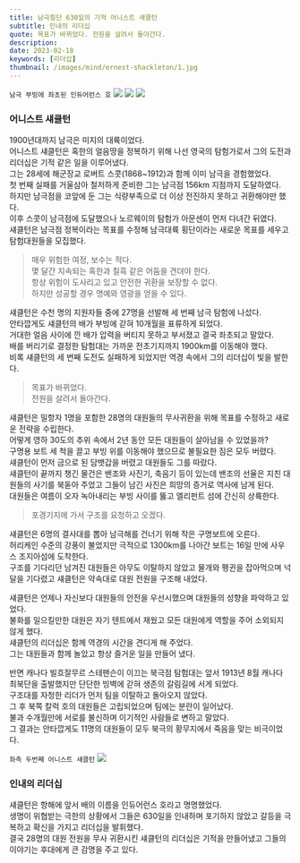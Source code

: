 ```yaml
---
title: 남극횡단 630일의 기적 어니스트 섀클턴
subtitle: 인내의 리더십
quote: 목표가 바뀌었다. 전원을 살려서 돌아간다. 
description: 
date: 2023-02-18
keywords: [리더십]
thumbnail: /images/mind/ernest-shackleton/1.jpg
---
```


`남극 부빙에 좌초된 인듀어런스 호`
![](/images/mind/ernest-shackleton/1.jpg)
![](/images/mind/ernest-shackleton/2.jpg)
![](/images/mind/ernest-shackleton/3.jpg)

### 어니스트 섀클턴
1900년대까지 남극은 미지의 대륙이었다.  
어니스트 섀클턴은 혹한의 얼음땅을 정복하기 위해 나선 영국의 탐험가로서 그의 도전과 리더십은 기적 같은 일을 이루어냈다.  
그는 28세에 해군장교 로버트 스콧(1868~1912)과 함께 이미 남극을 경험했었다.  
첫 번째 실패를 거울삼아 철저하게 준비한 그는 남극점 156km 지점까지 도달하였다.  
하지만 남극점을 코앞에 둔 그는 식량부족으로 더 이상 전진하지 못하고 귀환해야만 했다.  
이후 스콧이 남극점에 도달했으나 노르웨이의 탐험가 아문센이 먼저 다녀간 뒤였다.  
섀클턴은 남극점 정복이라는 목표를 수정해 남극대륙 횡단이라는 새로운 목표를 세우고 탐험대원들을 모집했다.  

> 매우 위험한 여정, 보수는 적다.  
> 몇 달간 지속되는 혹한과 칠흑 같은 어둠을 견뎌야 한다.  
> 항상 위험이 도사리고 있고 안전한 귀환을 보장할 수 없다.  
> 하지만 성공할 경우 명예와 영광을 얻을 수 있다.  

섀클턴은 수천 명의 지원자들 중에 27명을 선발해 세 번째 남극 탐험에 나섰다.  
안타깝게도 섀클턴의 배가 부빙에 갇혀 10개월을 표류하게 되었다.  
거대한 얼음 사이에 낀 배가 압력을 버티지 못하고 부서졌고 결국 좌초되고 말았다.  
배를 버리기로 결정한 탐험대는 가까운 전초기지까지 1900km를 이동해야 했다.  
비록 섀클턴의 세 번째 도전도 실패하게 되었지만 역경 속에서 그의 리더십이 빛을 발한다.  

> 목표가 바뀌었다.  
> 전원을 살려서 돌아간다.  

섀클턴은 밀항자 1명을 포함한 28명의 대원들의 무사귀환을 위해 목표를 수정하고 새로운 전략을 수립한다.  
어떻게 영하 30도의 추위 속에서 2년 동안 모든 대원들이 살아남을 수 있었을까?  
구명용 보트 세 척을 끌고 부빙 위를 이동해야 했으므로 불필요한 짐은 모두 버렸다.  
섀클턴이 먼저 금으로 된 담뱃갑을 버렸고 대원들도 그를 따랐다.  
섀클턴이 끝까지 챙긴 물건은 밴조와 사진기, 축음기 등이 있는데 밴조의 선율은 지친 대원들의 사기를 북돋아 주었고 그들이 남긴 사진은 희망의 증거로 역사에 남게 된다.  
대원들은 여름이 오자 녹아내리는 부빙 사이를 뚫고 엘리펀트 섬에 간신히 상륙한다.  

> 포경기지에 가서 구조를 요청하고 오겠다.  

섀클턴은 6명의 결사대를 뽑아 남극해를 건너기 위해 작은 구명보트에 오른다.  
허리케인 수준의 강풍이 불었지만 극적으로 1300km를 나아간 보트는 16일 만에 사우스 조지아섬에 도착한다.  
구조를 기다리던 남겨진 대원들은 아무도 이탈하지 않았고 물개와 펭귄을 잡아먹으며 넉 달을 기다렸고 섀클턴은 약속대로 대원 전원을 구조해 내었다.  

섀클턴은 언제나 자신보다 대원들의 안전을 우선시했으며 대원들의 성향을 파악하고 있었다.  
불화를 일으킬만한 대원은 자기 텐트에서 재웠고 모든 대원에게 역할을 주어 소외되지 않게 했다.  
섀클턴의 리더십은 함께 역경의 시간을 견디게 해 주었다.  
그는 대원들과 함께 놀았고 항상 즐거운 일을 만들어 냈다.  

반면 캐나다 빌흐잘무르 스테팬슨이 이끄는 북극점 탐험대는 앞서 1913년 8월 캐나다 최북단을 출발했지만 단단한 빙벽에 갇혀 생존의 갈림길에 서게 되었다.  
구조대를 자청한 리더가 먼저 팀을 이탈하고 돌아오지 않았다.  
그 후 북쪽 칼럭 호의 대원들은 고립되었으며 팀에는 분란이 일어났다.  
불과 수개월만에 서로를 불신하며 이기적인 사람들로 변하고 말았다.  
그 결과는 안타깝게도 11명의 대원들이 모두 북극의 황무지에서 죽음을 맞는 비극이었다.  

`좌측 두번째 어니스트 섀클턴`
![](/images/mind/ernest-shackleton/4.jpg)

### 인내의 리더십
섀클턴은 항해에 앞서 배의 이름을 인듀어런스 호라고 명명했었다.  
생명이 위협받는 극한의 상황에서 그들은 630일을 인내하며 포기하지 않았고 갈등을 극복하고 확신을 가지고 리더십을 발휘했다.  
결국 28명의 대원 전원을 무사 귀환시킨 섀클턴의 리더십은 기적을 만들어냈고 그들의 이야기는 후대에게 큰 감명을 주고 있다.  